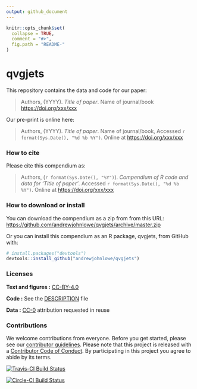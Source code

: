 ```yaml
---
output: github_document
---
```


<!-- README.md is generated from README.Rmd. Please edit that file -->

```r
knitr::opts_chunk$set(
  collapse = TRUE,
  comment = "#>",
  fig.path = "README-"
)
```

# qvgjets

This repository contains the data and code for our paper:

> Authors, (YYYY). _Title of paper_. Name of journal/book <https://doi.org/xxx/xxx>

Our pre-print is online here:

> Authors, (YYYY). _Title of paper_. Name of journal/book, Accessed `r format(Sys.Date(), "%d %b %Y")`. Online at <https://doi.org/xxx/xxx>


### How to cite

Please cite this compendium as:

> Authors, (`r format(Sys.Date(), "%Y")`). _Compendium of R code and data for 'Title of paper'_. Accessed `r format(Sys.Date(), "%d %b %Y")`. Online at <https://doi.org/xxx/xxx>

### How to download or install

You can download the compendium as a zip from from this URL: <https://github.com/andrewjohnlowe/qvgjets/archive/master.zip>

Or you can install this compendium as an R package, qvgjets, from GitHub with:
```r
# install.packages("devtools")
devtools::install_github("andrewjohnlowe/qvgjets")
```
### Licenses

**Text and figures :**  [CC-BY-4.0](http://creativecommons.org/licenses/by/4.0/)

**Code :** See the [DESCRIPTION](DESCRIPTION) file

**Data :** [CC-0](http://creativecommons.org/publicdomain/zero/1.0/) attribution requested in reuse

### Contributions

We welcome contributions from everyone. Before you get started, please see our [contributor guidelines](CONTRIBUTING.md). Please note that this project is released with a [Contributor Code of Conduct](CONDUCT.md). By participating in this project you agree to abide by its terms.

[![Travis-CI Build Status](https://travis-ci.org/andrewjohnlowe/qvgjets.svg?branch=master)](https://travis-ci.org/andrewjohnlowe/qvgjets)

[![Circle-CI Build Status](https://circleci.com/gh/andrewjohnlowe/qvgjets.svg?style=shield&circle-token=:circle-token)](https://circleci.com/gh/andrewjohnlowe/qvgjets)
